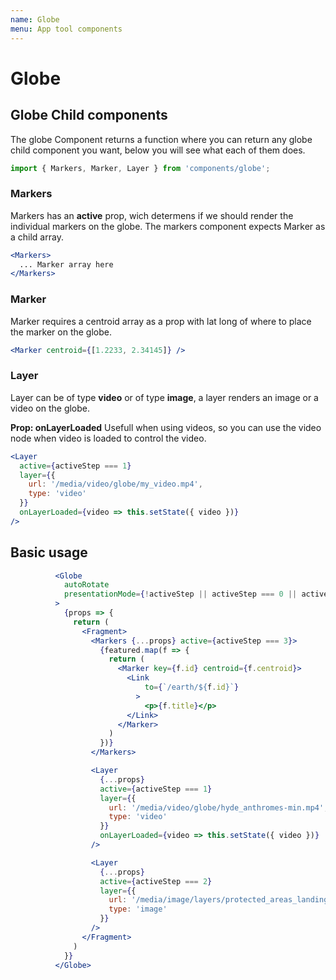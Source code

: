 ```yaml
---
name: Globe
menu: App tool components
---
```


# Globe
<PropsTable of={Globe} />

## Globe Child components

The globe Component returns a function where you can return any globe child component you want, below you will see what each of them does.

```jsx
import { Markers, Marker, Layer } from 'components/globe';
```

### Markers

<PropsTable of={Markers} />

Markers has an **active** prop, wich determens if we should render the individual markers on the globe. The markers component expects Marker as a child array.

```jsx
<Markers>
  ... Marker array here
</Markers>
```


### Marker

<PropsTable of={Marker} />

Marker requires a centroid array as a prop with lat long of where to place the marker on the globe.

```jsx
<Marker centroid={[1.2233, 2.34145]} />
```

### Layer

<PropsTable of={Layer} />

Layer can be of type **video** or of type **image**, a layer renders an image or a video on the globe.

**Prop: onLayerLoaded** Usefull when using videos, so you can use the video node when video is loaded to control the video.

```jsx
<Layer
  active={activeStep === 1}
  layer={{
    url: '/media/video/globe/my_video.mp4',
    type: 'video'
  }}
  onLayerLoaded={video => this.setState({ video })}
/>
```


## Basic usage
```jsx
          <Globe
            autoRotate
            presentationMode={!activeStep || activeStep === 0 || activeStep === 4}
          >
            {props => {
              return (
                <Fragment>
                  <Markers {...props} active={activeStep === 3}>
                    {featured.map(f => {
                      return (
                        <Marker key={f.id} centroid={f.centroid}>
                          <Link
                              to={`/earth/${f.id}`}
                            >
                              <p>{f.title}</p>
                          </Link>
                        </Marker>
                      )
                    })}
                  </Markers>

                  <Layer
                    {...props}
                    active={activeStep === 1}
                    layer={{
                      url: '/media/video/globe/hyde_anthromes-min.mp4',
                      type: 'video'
                    }}
                    onLayerLoaded={video => this.setState({ video })}
                  />

                  <Layer
                    {...props}
                    active={activeStep === 2}
                    layer={{
                      url: '/media/image/layers/protected_areas_landing_page.png',
                      type: 'image'
                    }}
                  />
                </Fragment>
              )
            }}
          </Globe>
```
